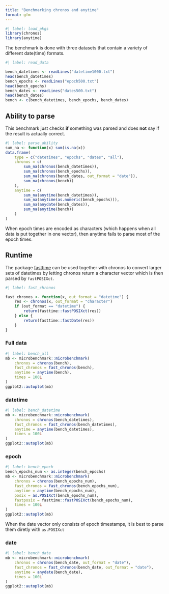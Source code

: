 ```yaml
---
title: "Benchmarking chronos and anytime"
format: gfm
---
```


```r
#| label: load_pkgs
library(chronos)
library(anytime)
```

The benchmark is done with three datasets that contain a variety of different date(time) formats.

```r
#| label: read_data

bench_datetimes <- readLines("datetime1000.txt")
head(bench_datetimes)
bench_epochs <- readLines("epoch500.txt")
head(bench_epochs)
bench_dates <- readLines("dates500.txt")
head(bench_dates)
bench <- c(bench_datetimes, bench_epochs, bench_dates)
```

## Ability to parse

This benchmark just checks **if** something was parsed and does **not** say if the result is actually correct.

```r
#| label: parse_ability
sum_na <- function(x) sum(is.na(x))
data.frame(
    type = c("datetimes", "epochs", "dates", "all"),
    chronos = c(
        sum_na(chronos(bench_datetimes)),
        sum_na(chronos(bench_epochs)),
        sum_na(chronos(bench_dates, out_format = "date")),
        sum_na(chronos(bench))
    ),
    anytime = c(
        sum_na(anytime(bench_datetimes)),
        sum_na(anytime(as.numeric(bench_epochs))),
        sum_na(anydate(bench_dates)),
        sum_na(anytime(bench))
    )
)
```

When epoch times are encoded as characters (which happens when all data is put together in one vector), then anytime fails to parse most of the epoch times.

## Runtime

The package [fasttime](https://github.com/s-u/fasttime) can be used together with chronos to convert larger sets of datetimes by letting chronos return a character vector which is then parsed by `fastPOSIXct`.
```r
#| label: fast_chronos

fast_chronos <- function(x, out_format = "datetime") {
    res <- chronos(x, out_format = "character")
    if (out_format == "datetime") {
        return(fasttime::fastPOSIXct(res))
    } else {
        return(fasttime::fastDate(res))
    }
}
```

### Full data
```r
#| label: bench_all
mb <- microbenchmark::microbenchmark(
    chronos = chronos(bench),
    fast_chronos = fast_chronos(bench),
    anytime = anytime(bench),
    times = 100L
)
ggplot2::autoplot(mb)
```

### datetime
```r
#| label: bench_datetime
mb <- microbenchmark::microbenchmark(
    chronos = chronos(bench_datetimes),
    fast_chronos = fast_chronos(bench_datetimes),
    anytime = anytime(bench_datetimes),
    times = 100L
)
ggplot2::autoplot(mb)
```

### epoch
```r
#| label: bench_epoch
bench_epochs_num <- as.integer(bench_epochs)
mb <- microbenchmark::microbenchmark(
    chronos = chronos(bench_epochs_num),
    fast_chronos = fast_chronos(bench_epochs_num),
    anytime = anytime(bench_epochs_num),
    posix = as.POSIXct(bench_epochs_num),
    fastposix = fasttime::fastPOSIXct(bench_epochs_num),
    times = 100L
)
ggplot2::autoplot(mb)
```

When the date vector only consists of epoch timestamps, it is best to parse them diretly with `as.POSIXct`

### date
```r
#| label: bench_date
mb <- microbenchmark::microbenchmark(
    chronos = chronos(bench_date, out_format = "date"),
    fast_chronos = fast_chronos(bench_date, out_format = "date"),
    anytime = anydate(bench_date),
    times = 100L
)
ggplot2::autoplot(mb)
```